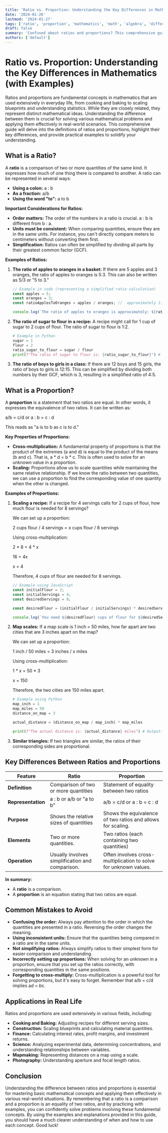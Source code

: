 ```yaml
---
title: 'Ratio vs. Proportion: Understanding the Key Differences in Mathematics (with Examples)'
date: '2024-01-26'
lastmod: '2024-01-27'
tags: ['ratio', 'proportion', 'mathematics', 'math', 'algebra', 'difference between ratio and proportion', 'ratio examples', 'proportion examples']
draft: false
summary: 'Confused about ratios and proportions? This comprehensive guide breaks down the key differences between them with clear explanations and practical examples, helping you master these fundamental mathematical concepts.'
authors: ['default']
---
```


# Ratio vs. Proportion: Understanding the Key Differences in Mathematics (with Examples)

Ratios and proportions are fundamental concepts in mathematics that are used extensively in everyday life, from cooking and baking to scaling blueprints and understanding statistics. While they are closely related, they represent distinct mathematical ideas. Understanding the difference between them is crucial for solving various mathematical problems and applying them effectively in real-world scenarios. This comprehensive guide will delve into the definitions of ratios and proportions, highlight their key differences, and provide practical examples to solidify your understanding.

## What is a Ratio?

A **ratio** is a comparison of two or more quantities of the same kind. It expresses how much of one thing there is compared to another. A ratio can be represented in several ways:

*   **Using a colon:**  a : b
*   **As a fraction:** a/b
*   **Using the word "to":** a to b

**Important Considerations for Ratios:**

*   **Order matters:** The order of the numbers in a ratio is crucial.  a : b is different from b : a.
*   **Units must be consistent:**  When comparing quantities, ensure they are in the same units. For instance, you can't directly compare meters to centimeters without converting them first.
*   **Simplification:** Ratios can often be simplified by dividing all parts by their greatest common factor (GCF).

**Examples of Ratios:**

1.  **The ratio of apples to oranges in a basket:** If there are 5 apples and 3 oranges, the ratio of apples to oranges is 5:3.  This can also be written as 5/3 or "5 to 3."

    ```javascript
    // Example in code (representing a simplified ratio calculation)
    const apples = 5;
    const oranges = 3;
    const ratioApplesToOranges = apples / oranges; //  approximately 1.67

    console.log(`The ratio of apples to oranges is approximately: ${ratioApplesToOranges}`);
    ```

2.  **The ratio of sugar to flour in a recipe:** A recipe might call for 1 cup of sugar to 2 cups of flour.  The ratio of sugar to flour is 1:2.

    ```python
    # Example in Python
    sugar = 1
    flour = 2
    ratio_sugar_to_flour = sugar / flour
    print(f"The ratio of sugar to flour is: {ratio_sugar_to_flour}") # Output: 0.5
    ```

3.  **The ratio of boys to girls in a class:**  If there are 12 boys and 15 girls, the ratio of boys to girls is 12:15.  This can be simplified by dividing both numbers by their GCF, which is 3, resulting in a simplified ratio of 4:5.

## What is a Proportion?

A **proportion** is a statement that two ratios are equal. In other words, it expresses the equivalence of two ratios.  It can be written as:

a/b = c/d  or  a : b = c : d

This reads as "a is to b as c is to d."

**Key Properties of Proportions:**

*   **Cross-multiplication:** A fundamental property of proportions is that the product of the extremes (a and d) is equal to the product of the means (b and c).  That is, a * d = b * c.  This is often used to solve for an unknown value in a proportion.
*   **Scaling:** Proportions allow us to scale quantities while maintaining the same relative relationship. If we know the ratio between two quantities, we can use a proportion to find the corresponding value of one quantity when the other is changed.

**Examples of Proportions:**

1.  **Scaling a recipe:** If a recipe for 4 servings calls for 2 cups of flour, how much flour is needed for 8 servings?

    We can set up a proportion:

    2 cups flour / 4 servings = x cups flour / 8 servings

    Using cross-multiplication:

    2 * 8 = 4 * x

    16 = 4x

    x = 4

    Therefore, 4 cups of flour are needed for 8 servings.

    ```javascript
    // Example using JavaScript
    const initialFlour = 2;
    const initialServings = 4;
    const desiredServings = 8;

    const desiredFlour = (initialFlour / initialServings) * desiredServings;

    console.log(`You need ${desiredFlour} cups of flour for ${desiredServings} servings.`); // Output: You need 4 cups of flour for 8 servings.
    ```

2.  **Map scales:** If a map scale is 1 inch = 50 miles, how far apart are two cities that are 3 inches apart on the map?

    We can set up a proportion:

    1 inch / 50 miles = 3 inches / x miles

    Using cross-multiplication:

    1 * x = 50 * 3

    x = 150

    Therefore, the two cities are 150 miles apart.

    ```python
    # Example using Python
    map_inch = 1
    map_miles = 50
    distance_on_map = 3

    actual_distance = (distance_on_map / map_inch) * map_miles

    print(f"The actual distance is: {actual_distance} miles") # Output: The actual distance is: 150.0 miles
    ```

3.  **Similar triangles:** If two triangles are similar, the ratios of their corresponding sides are proportional.

## Key Differences Between Ratios and Proportions

| Feature        | Ratio                                       | Proportion                                     |
|----------------|---------------------------------------------|-------------------------------------------------|
| **Definition** | Comparison of two or more quantities      | Statement of equality between two ratios        |
| **Representation** | a : b  or  a/b or "a to b"               | a/b = c/d  or  a : b = c : d                     |
| **Purpose**    | Shows the relative sizes of quantities    | Shows the equivalence of two ratios and allows for scaling. |
| **Elements**   |  Two or more quantities.                    |  Two ratios (each containing two quantities)    |
| **Operation**  |  Usually involves simplification and comparison. |  Often involves cross-multiplication to solve for unknown values. |

**In summary:**

*   A **ratio** is a comparison.
*   A **proportion** is an equation stating that two ratios are equal.

## Common Mistakes to Avoid

*   **Confusing the order:** Always pay attention to the order in which the quantities are presented in a ratio. Reversing the order changes the meaning.
*   **Using inconsistent units:** Ensure that the quantities being compared in a ratio are in the same units.
*   **Not simplifying ratios:** Always simplify ratios to their simplest form for easier comparison and understanding.
*   **Incorrectly setting up proportions:** When solving for an unknown in a proportion, ensure that you set up the ratios correctly, with corresponding quantities in the same positions.
*   **Forgetting to cross-multiply:** Cross-multiplication is a powerful tool for solving proportions, but it's easy to forget.  Remember that a/b = c/d implies a*d = b*c.

## Applications in Real Life

Ratios and proportions are used extensively in various fields, including:

*   **Cooking and Baking:**  Adjusting recipes for different serving sizes.
*   **Construction:** Scaling blueprints and calculating material quantities.
*   **Finance:** Calculating interest rates, profit margins, and investment returns.
*   **Science:**  Analyzing experimental data, determining concentrations, and understanding relationships between variables.
*   **Mapmaking:**  Representing distances on a map using a scale.
*   **Photography:** Understanding aperture and focal length ratios.

## Conclusion

Understanding the difference between ratios and proportions is essential for mastering basic mathematical concepts and applying them effectively in various real-world situations. By remembering that a ratio is a comparison and a proportion is an equality of two ratios, and by practicing with examples, you can confidently solve problems involving these fundamental concepts.  By using the examples and explanations provided in this guide, you should have a much clearer understanding of when and how to use each concept. Good luck!